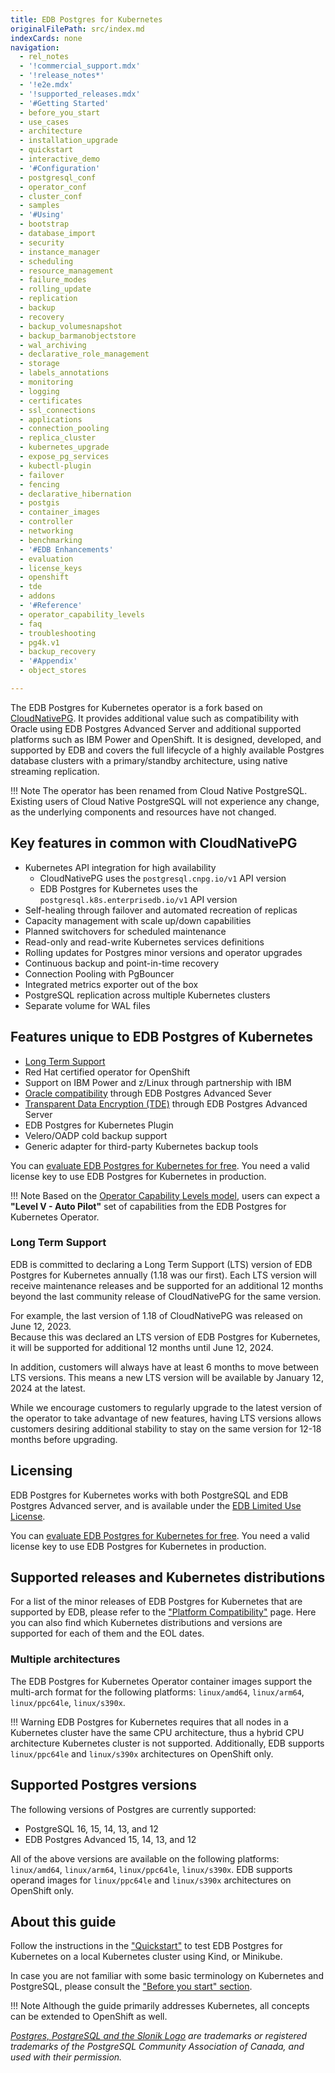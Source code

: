 ```yaml
---
title: EDB Postgres for Kubernetes
originalFilePath: src/index.md
indexCards: none
navigation:
  - rel_notes
  - '!commercial_support.mdx'
  - '!release_notes*'
  - '!e2e.mdx'
  - '!supported_releases.mdx'
  - '#Getting Started'
  - before_you_start
  - use_cases
  - architecture
  - installation_upgrade
  - quickstart
  - interactive_demo
  - '#Configuration'
  - postgresql_conf
  - operator_conf
  - cluster_conf
  - samples
  - '#Using'
  - bootstrap
  - database_import
  - security
  - instance_manager
  - scheduling
  - resource_management
  - failure_modes
  - rolling_update
  - replication
  - backup
  - recovery
  - backup_volumesnapshot
  - backup_barmanobjectstore
  - wal_archiving
  - declarative_role_management
  - storage
  - labels_annotations
  - monitoring
  - logging
  - certificates
  - ssl_connections
  - applications
  - connection_pooling
  - replica_cluster
  - kubernetes_upgrade
  - expose_pg_services
  - kubectl-plugin
  - failover
  - fencing
  - declarative_hibernation
  - postgis
  - container_images
  - controller
  - networking
  - benchmarking
  - '#EDB Enhancements'
  - evaluation
  - license_keys
  - openshift
  - tde
  - addons
  - '#Reference'
  - operator_capability_levels
  - faq
  - troubleshooting
  - pg4k.v1
  - backup_recovery
  - '#Appendix'
  - object_stores

---
```


The EDB Postgres for Kubernetes operator is a fork based on [CloudNativePG](https://cloudnative-pg.io).
It provides additional value such as compatibility with Oracle using EDB
Postgres Advanced Server and additional supported platforms such as IBM Power
and OpenShift. It is designed, developed, and supported by EDB and covers the
full lifecycle of a highly available Postgres database clusters with a
primary/standby architecture, using native streaming replication.

!!! Note
    The operator has been renamed from Cloud Native PostgreSQL. Existing users
    of Cloud Native PostgreSQL will not experience any change, as the underlying
    components and resources have not changed.

## Key features in common with CloudNativePG

-   Kubernetes API integration for high availability
    -   CloudNativePG uses the `postgresql.cnpg.io/v1` API version
    -   EDB Postgres for Kubernetes uses the `postgresql.k8s.enterprisedb.io/v1` API version
-   Self-healing through failover and automated recreation of replicas
-   Capacity management with scale up/down capabilities
-   Planned switchovers for scheduled maintenance
-   Read-only and read-write Kubernetes services definitions
-   Rolling updates for Postgres minor versions and operator upgrades
-   Continuous backup and point-in-time recovery
-   Connection Pooling with PgBouncer
-   Integrated metrics exporter out of the box
-   PostgreSQL replication across multiple Kubernetes clusters
-   Separate volume for WAL files

## Features unique to EDB Postgres of Kubernetes

-   [Long Term Support](#long-term-support)
-   Red Hat certified operator for OpenShift
-   Support on IBM Power and z/Linux through partnership with IBM
-   [Oracle compatibility](https://www.enterprisedb.com/docs/epas/latest/fundamentals/epas_fundamentals/epas_compat_ora_dev_guide/) through EDB Postgres Advanced Sever
-   [Transparent Data Encryption (TDE)](https://www.enterprisedb.com/docs/tde/latest/) through EDB Postgres Advanced Server
-   EDB Postgres for Kubernetes Plugin
-   Velero/OADP cold backup support
-   Generic adapter for third-party Kubernetes backup tools

You can [evaluate EDB Postgres for Kubernetes for free](evaluation.md).
You need a valid license key to use EDB Postgres for Kubernetes in production.

!!! Note
    Based on the [Operator Capability Levels model](operator_capability_levels.md),
    users can expect a **"Level V - Auto Pilot"** set of capabilities from the
    EDB Postgres for Kubernetes Operator.

### Long Term Support

EDB is committed to declaring a Long Term Support (LTS) version of EDB 
Postgres for Kubernetes annually (1.18 was our first). Each LTS version will 
receive maintenance releases and be supported for an additional 12 months beyond 
the last community release of CloudNativePG for the same version. 

For example, the last version of 1.18 of CloudNativePG was released on June 12, 2023.  
Because this was declared an LTS version of EDB Postgres for Kubernetes, it will be supported
for additional 12 months until June 12, 2024.  

In addition, customers will always have at least 6 months to move between LTS versions. This
means a new LTS version will be available by January 12, 2024 at the latest. 

While we encourage customers to regularly upgrade to the latest version of the operator to take
advantage of new features, having LTS versions allows customers desiring additional stability to stay on the same
version for 12-18 months before upgrading.

## Licensing

EDB Postgres for Kubernetes works with both PostgreSQL and EDB Postgres
Advanced server, and is available under the
[EDB Limited Use License](https://www.enterprisedb.com/limited-use-license).

You can [evaluate EDB Postgres for Kubernetes for free](evaluation.md).
You need a valid license key to use EDB Postgres for Kubernetes in production.

## Supported releases and Kubernetes distributions

For a list of the minor releases of EDB Postgres for Kubernetes that are
supported by EDB, please refer to the
["Platform Compatibility"](https://www.enterprisedb.com/resources/platform-compatibility#pgk8s)
page. Here you can also find which Kubernetes distributions and versions are
supported for each of them and the EOL dates.

### Multiple architectures

The EDB Postgres for Kubernetes Operator container images support the multi-arch
format for the following platforms: `linux/amd64`, `linux/arm64`, `linux/ppc64le`, `linux/s390x`.

!!! Warning
    EDB Postgres for Kubernetes requires that all nodes in a Kubernetes cluster have the
    same CPU architecture, thus a hybrid CPU architecture Kubernetes cluster is not
    supported. Additionally, EDB supports `linux/ppc64le` and `linux/s390x` architectures
    on OpenShift only.

## Supported Postgres versions

The following versions of Postgres are currently supported:

-   PostgreSQL 16, 15, 14, 13, and 12
-   EDB Postgres Advanced 15, 14, 13, and 12

All of the above versions are available on the following platforms: `linux/amd64`, `linux/arm64`, `linux/ppc64le`, `linux/s390x`.
EDB supports operand images for `linux/ppc64le` and `linux/s390x` architectures
on OpenShift only.

## About this guide

Follow the instructions in the ["Quickstart"](quickstart.md) to test EDB Postgres for Kubernetes
on a local Kubernetes cluster using Kind, or Minikube.

In case you are not familiar with some basic terminology on Kubernetes and PostgreSQL,
please consult the ["Before you start" section](before_you_start.md).

!!! Note
    Although the guide primarily addresses Kubernetes, all concepts can
    be extended to OpenShift as well.

*[Postgres, PostgreSQL and the Slonik Logo](https://www.postgresql.org/about/policies/trademarks/)
are trademarks or registered trademarks of the PostgreSQL Community Association
of Canada, and used with their permission.*
